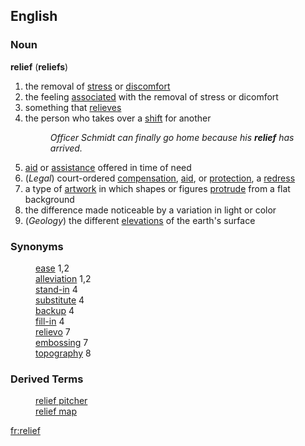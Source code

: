 ==English==
===Noun===
'''relief''' ('''reliefs''')
#the removal of [[stress]] or [[discomfort]]
#the feeling [[associate]]d with the removal of stress or dicomfort
#something that [[relieve]]s
#the person who takes over a [[shift]] for another
#:''Officer Schmidt can finally go home because his '''''relief''''' has arrived.''
#[[aid]] or [[assistance]] offered in time of need
#(''Legal'') court-ordered [[compensation]], [[aid]], or [[protection]], a [[redress]]
#a type of [[artwork]] in which shapes or figures [[protrude]] from a flat background
#the difference made noticeable by a variation in light or color
#(''Geology'') the different [[elevation]]s of the earth's surface
===Synonyms===
:[[ease]] 1,2
:[[alleviation]] 1,2
:[[stand-in]] 4
:[[substitute]] 4
:[[backup]] 4 
:[[fill-in]] 4
:[[relievo]] 7
:[[embossing]] 7
:[[topography]] 8
===Derived Terms===
:[[relief pitcher]]
:[[relief map]]

[[fr:relief]]